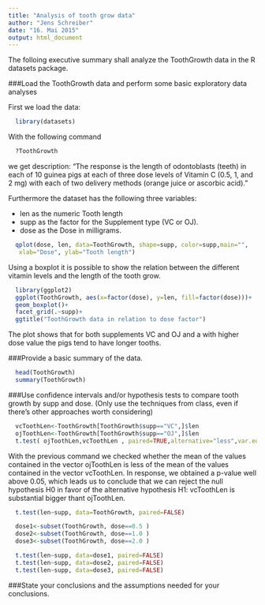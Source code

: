 ```yaml
---
title: "Analysis of tooth grow data"
author: "Jens Schreiber"
date: "16. Mai 2015"
output: html_document
---
```

The folloing executive summary shall analyze the ToothGrowth data in the R datasets package. 

###Load the ToothGrowth data and perform some basic exploratory data analyses 

First we load the data:

```r
  library(datasets)
```

With the following command

```r
  ?ToothGrowth
```

we get description: "The response is the length of odontoblasts (teeth) in each of 10 guinea pigs at each of three dose levels of Vitamin C (0.5, 1, and 2 mg) with each of two delivery methods (orange juice or ascorbic acid)."

Furthermore the dataset has the following three variables:

+ len	as the numeric	Tooth length
+ supp as the factor for the Supplement type (VC or OJ).
+ dose as the Dose in milligrams.

```r
  qplot(dose, len, data=ToothGrowth, shape=supp, color=supp,main="",
   xlab="Dose", ylab="Tooth length")  
```

Using a boxplot it is possible to show the relation between the different vitamin levels and the length of the tooth grow.

```r
  library(ggplot2)
  ggplot(ToothGrowth, aes(x=factor(dose), y=len, fill=factor(dose)))+
  geom_boxplot()+
  facet_grid(.~supp)+
  ggtitle("ToothGrowth data in relation to dose factor")
```


The plot shows that for both supplements VC and OJ and a with higher dose value the pigs tend to have longer tooths.

###Provide a basic summary of the data.

```r
  head(ToothGrowth)
  summary(ToothGrowth)
```

###Use confidence intervals and/or hypothesis tests to compare tooth growth by supp and dose. (Only use the techniques from class, even if there's other approaches worth considering)


```r
  vcToothLen<-ToothGrowth[ToothGrowth$supp=="VC",]$len
  ojToothLen<-ToothGrowth[ToothGrowth$supp=="OJ",]$len
  t.test( ojToothLen,vcToothLen , paired=TRUE,alternative="less",var.equal=FALSE)
```
With  the previous command we checked whether the mean of the values contained in the vector ojToothLen is less  of the mean of the values contained in the vector vcToothLen. In response, we obtained a p-value well above 0.05, which leads us to conclude that we can reject the null hypothesis H0 in favor of the alternative hypothesis H1: vcToothLen is substantial bigger thant ojToothLen.


```r
  t.test(len~supp, data=ToothGrowth, paired=FALSE)
```



```r
  dose1<-subset(ToothGrowth, dose==0.5 )
  dose2<-subset(ToothGrowth, dose==1.0 )
  dose3<-subset(ToothGrowth, dose==2.0 )
```


```r
  t.test(len~supp, data=dose1, paired=FALSE)
  t.test(len~supp, data=dose2, paired=FALSE)
  t.test(len~supp, data=dose3, paired=FALSE)
```



###State your conclusions and the assumptions needed for your conclusions. 

```r

```


